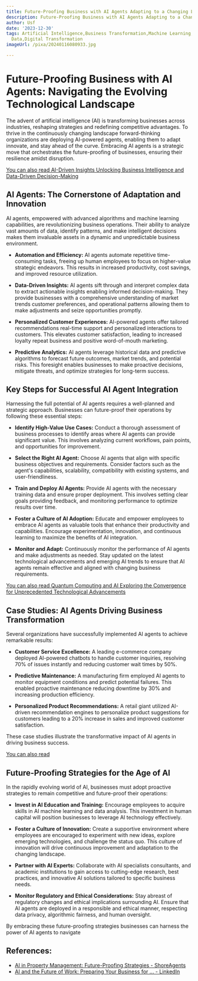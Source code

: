 ```yaml
---
title: Future-Proofing Business with AI Agents Adapting to a Changing Landscape
description: Future-Proofing Business with AI Agents Adapting to a Changing Landscape
author: Usf
date: '2023-12-30'
tags: Artificial Intelligence,Business Transformation,Machine Learning,Data Analytics,Robotics,Automation,Innovation,Big
  Data,Digital Transformation
imageUrl: /pixa/20240116080933.jpg

---
```

# Future-Proofing Business with AI Agents: Navigating the Evolving Technological Landscape

The advent of artificial intelligence (AI) is transforming businesses across industries, reshaping strategies and redefining competitive advantages. To thrive in  the continuously changing landscape  forward-thinking organizations are deploying AI-powered agents, enabling them to adapt  innovate, and stay ahead of the curve. Embracing AI agents  is a strategic move that orchestrates the future-proofing of businesses, ensuring their resilience amidst disruption.

[You can also read AI-Driven Insights Unlocking Business Intelligence and Data-Driven Decision-Making](AI-Driven%20Insights%20Unlocking%20Business%20Intelligence%20and%20Data-Driven%20Decision-Making)


## AI Agents: The  Cornerstone of Adaptation and Innovation

AI agents, empowered  with advanced algorithms  and machine learning capabilities, are revolutionizing business operations. Their  ability to analyze vast amounts of data, identify patterns, and make intelligent decisions  makes them invaluable assets in a dynamic and unpredictable business environment.

- **Automation and Efficiency:** AI agents automate repetitive time-consuming tasks, freeing up  human employees to focus  on higher-value strategic endeavors. This results in increased  productivity, cost savings,  and improved resource utilization.

- **Data-Driven Insights:** AI agents sift through and interpret complex  data to extract actionable insights enabling informed decision-making. They provide  businesses with a comprehensive  understanding of  market trends customer preferences, and operational patterns allowing them to make adjustments and seize  opportunities promptly.

-  **Personalized Customer Experiences:**  AI-powered agents offer tailored recommendations real-time support and personalized interactions to customers. This elevates customer satisfaction,  leading to increased  loyalty repeat business and positive word-of-mouth marketing.

- **Predictive Analytics:** AI agents leverage historical data  and predictive algorithms to forecast future outcomes, market trends, and potential  risks. This foresight enables businesses to make proactive decisions, mitigate threats, and optimize strategies for long-term success.

##  Key Steps  for Successful AI Agent Integration

Harnessing the  full potential of AI agents requires a well-planned  and strategic approach.  Businesses  can future-proof their operations by  following these essential steps:

- **Identify High-Value Use Cases:** Conduct  a thorough assessment of  business processes to identify areas where AI agents can provide significant value.  This involves analyzing current workflows, pain points, and opportunities for improvement.

- **Select the  Right AI Agent:** Choose AI agents that align with specific business objectives and requirements. Consider factors such as the agent's capabilities, scalability, compatibility with existing systems, and user-friendliness.

- **Train and Deploy AI Agents:** Provide AI agents with the necessary training data and ensure proper deployment. This involves setting clear goals  providing feedback, and monitoring performance to optimize results over time.

- **Foster a Culture of AI Adoption:**  Educate and empower  employees to embrace AI agents as valuable tools that enhance their productivity and capabilities.  Encourage experimentation, innovation, and continuous learning  to maximize the benefits of AI integration.

- **Monitor and Adapt:** Continuously monitor the performance of AI agents and make adjustments as needed. Stay updated  on the latest technological advancements and emerging AI trends to ensure  that AI  agents remain effective and aligned with changing business requirements.

[You can also read Quantum Computing and AI Exploring the Convergence for Unprecedented Technological Advancements](Quantum%20Computing%20and%20AI%20Exploring%20the%20Convergence%20for%20Unprecedented%20Technological%20Advancements)


## Case Studies: AI Agents  Driving Business Transformation

Several organizations have  successfully  implemented AI agents to  achieve remarkable results:

- **Customer Service  Excellence:** A leading e-commerce company deployed AI-powered chatbots to handle customer inquiries, resolving 70% of issues instantly and reducing customer wait times by 50%.

- **Predictive  Maintenance:** A  manufacturing firm employed AI agents to  monitor equipment conditions and predict potential failures. This enabled proactive maintenance reducing downtime  by  30% and increasing  production  efficiency.

- **Personalized Product  Recommendations:** A retail giant utilized AI-driven  recommendation engines  to personalize product suggestions for customers leading to a 20% increase in sales and improved customer satisfaction.

These case studies illustrate  the transformative impact of AI agents in driving business success.

[You can also read ]()


## Future-Proofing Strategies for the Age of AI

In the rapidly evolving world  of AI, businesses must adopt proactive strategies to remain competitive and future-proof their operations:

- **Invest in AI Education and Training:** Encourage  employees to acquire skills in AI machine learning  and data analysis. This investment in human capital will position businesses to leverage AI technology  effectively.

- **Foster a  Culture of  Innovation:** Create a supportive environment where employees are  encouraged  to experiment with new ideas, explore emerging technologies, and challenge the status quo. This culture of innovation will drive continuous improvement and adaptation to the changing landscape.

- **Partner with AI Experts:** Collaborate  with AI specialists  consultants, and academic institutions to gain access to  cutting-edge research, best practices, and innovative AI solutions tailored to specific  business needs.

- **Monitor  Regulatory and Ethical Considerations:** Stay  abreast of regulatory changes and ethical  implications  surrounding AI. Ensure that  AI agents are deployed in a responsible and ethical manner, respecting data privacy, algorithmic fairness, and human oversight.

By embracing these future-proofing strategies businesses can harness the power of AI agents to navigate

## References:
- [AI in Property Management: Future-Proofing Strategies - ShoreAgents](https://www.shoreagents.com/ai-in-property-management/)
- [AI and the Future of Work: Preparing Your Business for ... - LinkedIn](https://www.linkedin.com/pulse/ai-future-work-preparing-your-business-automation-age-yobiapp)
